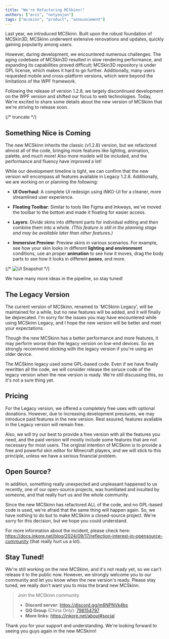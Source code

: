 ---
title: "We're Refactoring MCSkinn!"
authors: ["aris", "notyoojun"]
tags: ["mcskinn", "product", "announcement"]
---

Last year, we introduced MCSkinn. Built upon the robust foundation of MCSkin3D, MCSkinn underwent extensive renovations and updates, quickly gaining popularity among users.

However, during development, we encountered numerous challenges. The aging codebase of MCSkin3D resulted in slow rendering performance, and expanding its capabilities proved difficult; MCSkin3D repository is under GPL license, which makes it hard to go further. Additionally, many users requested mobile and cross-platform versions, which were beyond the limitations of the WPF framework.

Following the release of version 1.2.8, we largely discontinued development on the WPF version and shifted our focus to web technologies. Today, We're excited to share some details about the new version of MCSkinn that we're striving to release soon.

{/* truncate */}

## Something Nice is Coming

The new MCSkinn inherits the classic (v1.2.8) version, but we refactored almost all of the code, bringing more features like lighting, animation, palette, and much more! Also more models will be included, and the performance and fluency have improved a lot!

While our development timeline is tight, we can confirm that the new version will encompass all features available in Legacy 1.2.8. Additionally, we are working on or planning the following:

- **UI Overhaul**: A complete UI redesign using iNKO-UI for a cleaner, more streamlined user experience.

- **Floating Toolbar**: Similar to tools like Figma and Inkways, we've moved the toolbar to the bottom and made it floating for easier access.

- **Layers**: Divide skins into different parts for individual editing and then combine them into a whole. *(This feature is still in the planning stage and may be available later than other features.)*

- **Immersive Preview**: Preview skins in various scenarios. For example, see how your skin looks in different **lighting and environment** conditions, use an proper **animation** to see how it moves, drag the body parts to see how it looks in different **poses**, and more.

{/* ![UI Snapshot](ui-preview.jpg) */}

We have many more ideas in the pipeline, so stay tuned!

## The Legacy Version

The current version of MCSkinn, renamed to 'MCSkinn Legacy', will be maintained for a while, but no new features will be added, and it will finally be deprecated. I'm sorry for the issues you may have encountered while using MCSkinn Legacy, and I hope the new version will be better and meet your expectations.

Though the new MCSkinn has a better performance and more features, it may perform worse than the legacy version on low-end devices. So we strongly recommend sticking with the legacy version if you're using an older device.

The MCSkinn legacy used some GPL-based code. Even if we have finally rewritten all the code, we will consider release the soruce code of the legacy version when the new version is ready. We're still discussing this, so it's not a sure thing yet.

## Pricing

For the Legacy version, we offered a completely free uses with optional donations. However, due to increasing development pressures, we may introduce paid features in the new version. Rest assured, features available in the Legacy version will remain free.

Also, we will try our best to provide a free version with all the features you need, and the paid version will mostly include some features that are not necessary for most users. The original intention of MCSkinn is to provide a free and powerful skin editor for Minecraft players, and we will stick to this principle, unless we have a serious financial problem.

## Open Source?

In addition, something really unexpected and unpleasant happened to us recently, one of our open-source projects, was humiliated and insulted by someone, and that really hurt us and the whole community. 

Since the new MCSkinn has refactored ALL of the code, and no GPL-based code is used, we're afraid that the same thing will happen again. So, we have nothing to do but to make MCSkinn a closed-source project. We're sorry for this decision, but we hope you could understand. 

For more information about the incident, please check here: https://docs.inkore.net/blog/2024/09/17/reflection-interest-in-opensource-community (that really hurt us a lot).

## Stay Tuned!

We're still working on the new MCSkinn, and it's not ready yet, so we can't release it to the public now. However, we strongly welcome you to our community and let you know when the new version's ready. Please stay tuned, we really don't want you to miss the brand new MCSkinn.

> Join the MCSkinn community
> 
> - **Discord server**: https://discord.gg/m6NPNVk4bs
> - **QQ Group** (China Only): [798154797](https://qm.qq.com/cgi-bin/qm/qr?k=3qndQPKekwZwyaqpQG0I72ybJ9FGyTIH&jump_from=webapi&authKey=npB/Rvl7Ht4WO1JAmyVZrZT/D1XXC/dBdsaXj8NMeaImcZbDUW+dwyTId4UMKC1a7)
> - **More links**: https://inkore.net/about#social

Thank you for your support and understanding. We're looking forward to seeing you guys again in the new MCSkinn!